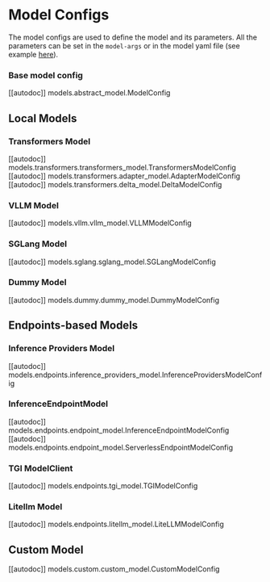 # Model Configs

The model configs are used to define the model and its parameters. All the parameters can be
set in the `model-args` or in the model yaml file (see example
[here](https://github.com/huggingface/lighteval/blob/main/examples/model_configs/vllm_model_config.yaml)).

### Base model config
[[autodoc]] models.abstract_model.ModelConfig

## Local Models

### Transformers Model
[[autodoc]] models.transformers.transformers_model.TransformersModelConfig
[[autodoc]] models.transformers.adapter_model.AdapterModelConfig
[[autodoc]] models.transformers.delta_model.DeltaModelConfig

### VLLM Model
[[autodoc]] models.vllm.vllm_model.VLLMModelConfig

### SGLang Model
[[autodoc]] models.sglang.sglang_model.SGLangModelConfig

### Dummy Model
[[autodoc]] models.dummy.dummy_model.DummyModelConfig


## Endpoints-based Models

### Inference Providers Model
[[autodoc]] models.endpoints.inference_providers_model.InferenceProvidersModelConfig

### InferenceEndpointModel
[[autodoc]] models.endpoints.endpoint_model.InferenceEndpointModelConfig
[[autodoc]] models.endpoints.endpoint_model.ServerlessEndpointModelConfig

### TGI ModelClient
[[autodoc]] models.endpoints.tgi_model.TGIModelConfig

### Litellm Model
[[autodoc]] models.endpoints.litellm_model.LiteLLMModelConfig

## Custom Model
[[autodoc]] models.custom.custom_model.CustomModelConfig
